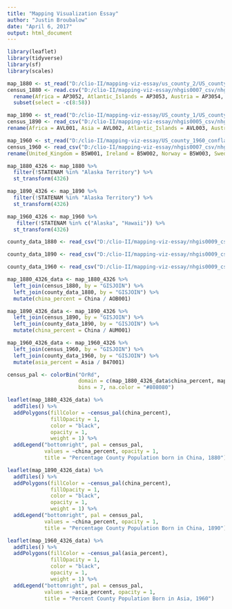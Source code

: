 ```yaml
---
title: "Mapping Visualization Essay"
author: "Justin Broubalow"
date: "April 6, 2017"
output: html_document
---
```

```r
library(leaflet)
library(tidyverse)
library(sf)
library(scales)
```

```r
map_1880 <- st_read("D:/clio-II/mapping-viz-essay/us_county_2/US_county_1880.shp", stringsAsFactors = FALSE)
census_1880 <- read.csv("D:/clio-II/mapping-viz-essay/nhgis0007_csv/nhgis0007_csv/nhgis0007_ds23_1880_county.csv") %>% 
  rename(Africa = AP3052, Atlantic_Islands = AP3053, Austria = AP3054, Bohemia = AP3055, British_America = AP3056, Central_America = AP3057, China = AP3058, Cuba = AP3059, Denmark = AP3060, England_Wales = AP3061, France = AP3062, German_Empire = AP3063, Britain = AP3064, Holland = AP3065, Ireland = AP3066, Italy = AP3067, Mexico = AP3068, Poland = AP3069, Portugal = AP3070, Russia = AP3071, Scotland = AP3072, Spain = AP3073, Sweden_Norway = AP3074, Switzerland = AP3075, West_Indies = AP3076) %>% 
  subset(select = -c(8:58))

map_1890 <- st_read("D:/clio-II/mapping-viz-essay/US_county_1/US_county_1890.shp", stringsAsFactors = FALSE)
census_1890 <- read_csv("D:/clio-II/mapping-viz-essay/nhgis0005_csv/nhgis0005_csv/nhgis0005_ds27_1890_county.csv") %>% 
rename(Africa = AVL001, Asia = AVL002, Atlantic_Islands = AVL003, Australia = AVL004, Austria = AVL005, Belgium = AVL006, Bohemia = AVL007, Canada_and_Newfoundland = AVL008, Central_America = AVL009, China = AVL010, Cuba_and_West_Indies = AVL011, Denmark = AVL012, England = AVL013, Europe = AVL014, France = AVL015, Germany = AVL016, Greece = AVL017, Holland = AVL018, Hungary = AVL019, India = AVL020, Ireland = AVL021, Italy = AVL022, Japan = AVL023, Luxemburg = AVL024, Mexico = AVL025, Norway = AVL026, Norway_and_Denmark = AVL027, Pacific_Islands = AVL028, Poland = AVL029, Portugal = AVL030, Russia = AVL031, Sandwich_Islands = AVL032, Scotland = AVL033, South_America = AVL034, Spain = AVL035, Sweden = AVL036, Switzerland = AVL037, Turkey = AVL038, Wales = AVL039, Born_at_sea = AVL040, Other = AVL041)

map_1960 <- st_read("D:/clio-II/mapping-viz-essay/US_county_1960_conflated/US_county_1960_conflated.shp", stringsAsFactors = FALSE)
census_1960 <- read_csv("D:/clio-II/mapping-viz-essay/nhgis0007_csv/nhgis0007_csv/nhgis0007_ds91_1960_county.csv") %>% 
rename(United_Kingdom = B5W001, Ireland = B5W002, Norway = B5W003, Sweden = B5W004, Denmark = B5W005, Netherlands = B5W006, Switzerland = B5W007, France = B5W008, Germany = B5W009, Poland = B5W010, Czechoslovakia = B5W011, Austria = B5W012, Hungary = B5W013, Yugoslavia = B5W014, USSR = B5W015, Lithuania = B5W016, Finland = B5W017, Rumania = B5W018, Greece = B5W019, Italy = B5W020, Portugal = B5W021, Other_European = B5W022, Asia = B5W023, Canada = B5W024, Mexico = B5W025, Other_American = B5W026, Other = B5W027, Not_Reported = B5W028)
```

```r
map_1880_4326 <- map_1880 %>% 
  filter(!STATENAM %in% "Alaska Territory") %>% 
  st_transform(4326)

map_1890_4326 <- map_1890 %>% 
  filter(!STATENAM %in% "Alaska Territory") %>% 
  st_transform(4326)

map_1960_4326 <- map_1960 %>% 
   filter(!STATENAM %in% c("Alaska", "Hawaii")) %>% 
  st_transform(4326)
```

```r
county_data_1880 <- read_csv("D:/clio-II/mapping-viz-essay/nhgis0009_csv/nhgis0009_ds22_1880_county.csv")

county_data_1890 <- read_csv("D:/clio-II/mapping-viz-essay/nhgis0009_csv/nhgis0009_ds27_1890_county.csv")

county_data_1960 <- read_csv("D:/clio-II/mapping-viz-essay/nhgis0009_csv/nhgis0009_ds89_1960_county.csv")
```

```r
map_1880_4326_data <- map_1880_4326 %>% 
  left_join(census_1880, by = "GISJOIN") %>% 
  left_join(county_data_1880, by = "GISJOIN") %>% 
  mutate(china_percent = China / AOB001)

map_1890_4326_data <- map_1890_4326 %>% 
  left_join(census_1890, by = "GISJOIN") %>% 
  left_join(county_data_1890, by = "GISJOIN") %>% 
  mutate(china_percent = China / AUM001)

map_1960_4326_data <- map_1960_4326 %>% 
  left_join(census_1960, by = "GISJOIN") %>% 
  left_join(county_data_1960, by = "GISJOIN") %>% 
  mutate(asia_percent = Asia / B47001)

```

```r
census_pal <- colorBin("OrRd",
                       domain = c(map_1880_4326_data$china_percent, map_1890_4326_data$china_percent, map_1960_4326_data$asia_percent),
                       bins = 7, na.color = "#808080")
```

```r
leaflet(map_1880_4326_data) %>% 
  addTiles() %>% 
  addPolygons(fillColor = ~census_pal(china_percent),
              fillOpacity = 1,
              color = "black",
              opacity = 1,
              weight = 1) %>% 
  addLegend("bottomright", pal = census_pal,
            values = ~china_percent, opacity = 1,
            title = "Percentage County Population born in China, 1880")
```

```r
leaflet(map_1890_4326_data) %>% 
  addTiles() %>% 
  addPolygons(fillColor = ~census_pal(china_percent),
              fillOpacity = 1,
              color = "black",
              opacity = 1,
              weight = 1) %>% 
  addLegend("bottomright", pal = census_pal,
            values = ~china_percent, opacity = 1,
            title = "Percentage County Population Born in China, 1890")
```

```r
leaflet(map_1960_4326_data) %>% 
  addTiles() %>% 
  addPolygons(fillColor = ~census_pal(asia_percent),
              fillOpacity = 1,
              color = "black",
              opacity = 1,
              weight = 1) %>% 
  addLegend("bottomright", pal = census_pal,
            values = ~asia_percent, opacity = 1,
            title = "Percent County Population Born in Asia, 1960")
```


